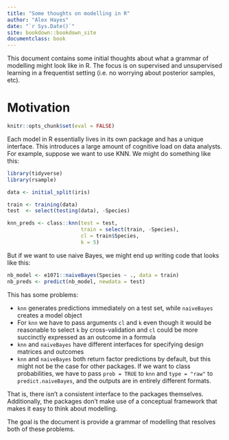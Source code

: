 ```yaml
--- 
title: "Some thoughts on modelling in R"
author: "Alex Hayes"
date: "`r Sys.Date()`"
site: bookdown::bookdown_site
documentclass: book
---
```


This document contains some initial thoughts about what a grammar of modelling might look like in R. The focus is on supervised and unsupervised learning in a frequentist setting (i.e. no worrying about posterior samples, etc).

# Motivation

```r
knitr::opts_chunk$set(eval = FALSE)
```

Each model in R essentially lives in its own package and has a unique interface. This introduces a large amount of cognitive load on data analysts. For example, suppose we want to use KNN. We might do something like this:

```r
library(tidyverse)
library(rsample)

data <- initial_split(iris)

train <- training(data)
test  <- select(testing(data), -Species)

knn_preds <- class::knn(test = test,
                        train = select(train, -Species),
                        cl = train$Species,
                        k = 5)
```

But if we want to use naive Bayes, we might end up writing code that looks like this:

```r
nb_model <- e1071::naiveBayes(Species ~ ., data = train)
nb_preds <- predict(nb_model, newdata = test)
```

This has some problems:

  - `knn` generates predictions immediately on a test set, while `naiveBayes` creates a model object
  - For `knn` we have to pass arguments `cl` and `k` even though it would be reasonable to select `k` by cross-validation and `cl` could be more succinctly expressed as an outcome in a formula
  - `knn` and `naiveBayes` have different interfaces for specifying design matrices and outcomes
  - `knn` and `naiveBayes` both return factor predictions by default, but this might not be the case for other packages. If we want to class probabilities, we have to pass `prob = TRUE` to `knn` and `type = "raw"` to `predict.naiveBayes`, and the outputs are in entirely different formats.

That is, there isn't a consistent interface to the packages themselves. Additionally, the packages don't make use of a conceptual framework that makes it easy to think about modelling.

The goal is the document is provide a grammar of modelling that resolves both of these problems.
